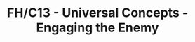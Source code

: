 ---
title: "FH/C13 - Universal Concepts - Engaging the Enemy"
description: "Description of your new file."
---